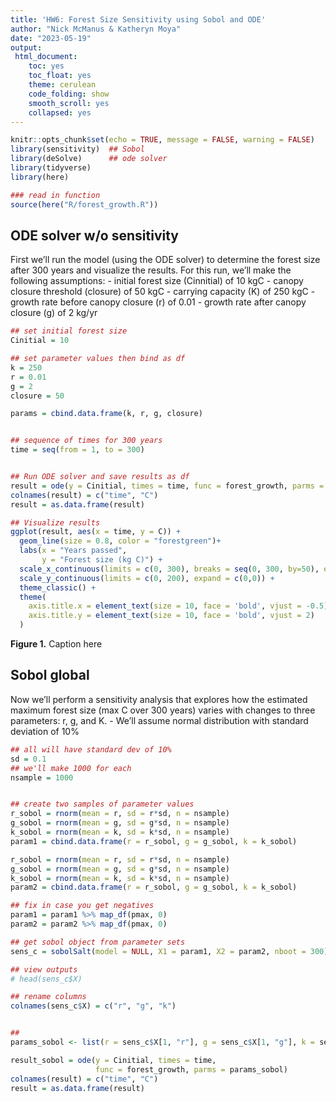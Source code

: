 ```yaml
---
title: 'HW6: Forest Size Sensitivity using Sobol and ODE'
author: "Nick McManus & Katheryn Moya"
date: "2023-05-19"
output: 
 html_document: 
    toc: yes
    toc_float: yes
    theme: cerulean
    code_folding: show
    smooth_scroll: yes
    collapsed: yes
---
```


```r
knitr::opts_chunk$set(echo = TRUE, message = FALSE, warning = FALSE)
library(sensitivity)  ## Sobol
library(deSolve)      ## ode solver
library(tidyverse)
library(here)
```


```r
### read in function
source(here("R/forest_growth.R"))
```


## ODE solver w/o sensitivity

First we'll run the model (using the ODE solver) to determine the forest size after 300 years and visualize the results. For this run, we'll make the following assumptions:
-   initial forest size (Cinnitial) of 10 kgC
-   canopy closure threshold (closure) of 50 kgC
-   carrying capacity (K) of 250 kgC
-   growth rate before canopy closure (r) of 0.01
-   growth rate after canopy closure (g) of 2 kg/yr

```r
## set initial forest size
Cinitial = 10

## set parameter values then bind as df
k = 250
r = 0.01
g = 2
closure = 50

params = cbind.data.frame(k, r, g, closure)


## sequence of times for 300 years
time = seq(from = 1, to = 300)


## Run ODE solver and save results as df
result = ode(y = Cinitial, times = time, func = forest_growth, parms = params)
colnames(result) = c("time", "C")
result = as.data.frame(result)
```


```r
## Visualize results
ggplot(result, aes(x = time, y = C)) + 
  geom_line(size = 0.8, color = "forestgreen")+
  labs(x = "Years passed",
       y = "Forest size (kg C)") +
  scale_x_continuous(limits = c(0, 300), breaks = seq(0, 300, by=50), expand = c(0,0))+
  scale_y_continuous(limits = c(0, 200), expand = c(0,0)) +
  theme_classic() +
  theme(
    axis.title.x = element_text(size = 10, face = 'bold', vjust = -0.5),
    axis.title.y = element_text(size = 10, face = 'bold', vjust = 2)
  )
```

**Figure 1.** Caption here



## Sobol global

Now we'll perform a sensitivity analysis that explores how the estimated maximum forest size (max C over 300 years) varies with changes to three parameters: r, g, and K. 
-   We'll assume normal distribution with standard deviation of 10%

```r
## all will have standard dev of 10%
sd = 0.1
## we'll make 1000 for each
nsample = 1000


## create two samples of parameter values
r_sobol = rnorm(mean = r, sd = r*sd, n = nsample)
g_sobol = rnorm(mean = g, sd = g*sd, n = nsample)
k_sobol = rnorm(mean = k, sd = k*sd, n = nsample)
param1 = cbind.data.frame(r = r_sobol, g = g_sobol, k = k_sobol)

r_sobol = rnorm(mean = r, sd = r*sd, n = nsample)
g_sobol = rnorm(mean = g, sd = g*sd, n = nsample)
k_sobol = rnorm(mean = k, sd = k*sd, n = nsample)
param2 = cbind.data.frame(r = r_sobol, g = g_sobol, k = k_sobol)

## fix in case you get negatives
param1 = param1 %>% map_df(pmax, 0)
param2 = param2 %>% map_df(pmax, 0)
```


```r
## get sobol object from parameter sets
sens_c = sobolSalt(model = NULL, X1 = param1, X2 = param2, nboot = 300)

## view outputs
# head(sens_c$X)

## rename columns
colnames(sens_c$X) = c("r", "g", "k")


## 
params_sobol <- list(r = sens_c$X[1, "r"], g = sens_c$X[1, "g"], k = sens_c$X[1,"k"], closure = closure)

result_sobol = ode(y = Cinitial, times = time, 
                   func = forest_growth, parms = params_sobol)
colnames(result) = c("time", "C")
result = as.data.frame(result)
```















